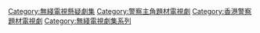 {{Cat more|使徒行者}}
[[Category:無綫電視懸疑劇集|Category:無綫電視懸疑劇集]]
[[Category:警察主角題材電視劇|Category:警察主角題材電視劇]]
[[Category:香港警察題材電視劇|Category:香港警察題材電視劇]]
[[Category:無綫電視劇集系列|Category:無綫電視劇集系列]]